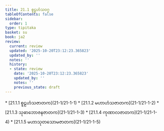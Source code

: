 ```yaml
---
title: 21.1 စူဠဟံသဝဂ္ဂ
tableOfContents: false
sidebar:
  order: 1
type: tipitaka
basket: su
book: ja2
review:
  current: review
  updated: '2025-10-20T23:12:23.365823'
  updated_by: ''
  notes: ''
  history:
  - state: review
    date: '2025-10-20T23:12:23.365823'
    updated_by: ''
    notes: ''
    previous_state: draft
---
```



<DynamicBreadcrumb />


<ReviewStatus review={frontmatter.review} showDetails={true} />

<HypothesisAnnotation frontmatter={frontmatter} />



<TableOfContents book="ja2" section="21.1">
* [21.1.1 စူဠဟံသဇာတက](21-1/21-1-1)
* [21.1.2 မဟာဟံသဇာတက](21-1/21-1-2)
* [21.1.3 သုဓာဘောဇနဇာတက](21-1/21-1-3)
* [21.1.4 ကုဏာလဇာတက](21-1/21-1-4)
* [21.1.5 မဟာသုတသောမဇာတက](21-1/21-1-5)
</TableOfContents>